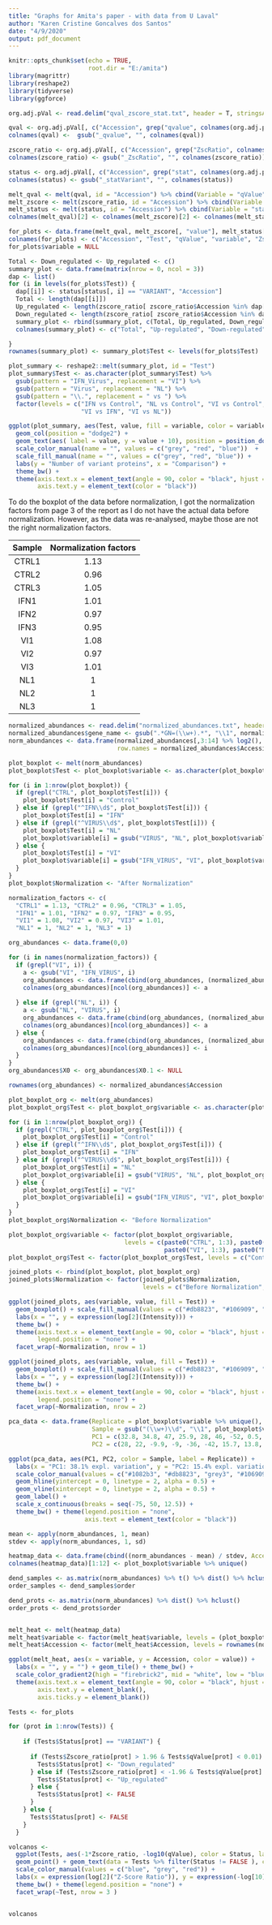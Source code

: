 ```yaml
---
title: "Graphs for Amita's paper - with data from U Laval"
author: "Karen Cristine Goncalves dos Santos"
date: "4/9/2020"
output: pdf_document
---
```


```r
knitr::opts_chunk$set(echo = TRUE, 
                      root.dir = "E:/amita")
library(magrittr)
library(reshape2)
library(tidyverse)
library(ggforce)

```

```r
org.adj.pVal <- read.delim("qval_zscore_stat.txt", header = T, stringsAsFactors = F)

qval <- org.adj.pVal[, c("Accession", grep("qvalue", colnames(org.adj.pVal), value = T))]
colnames(qval) <-  gsub("_qvalue", "", colnames(qval))

zscore_ratio <- org.adj.pVal[, c("Accession", grep("ZscRatio", colnames(org.adj.pVal), value = T))]
colnames(zscore_ratio) <- gsub("_ZscRatio", "", colnames(zscore_ratio))

status <- org.adj.pVal[, c("Accession", grep("stat", colnames(org.adj.pVal), value = T))]
colnames(status) <- gsub("_statVariant", "", colnames(status))
```

```r
melt_qval <- melt(qval, id = "Accession") %>% cbind(Variable = "qValue")
melt_zscore <- melt(zscore_ratio, id = "Accession") %>% cbind(Variable = "zscore_ratio")
melt_status <- melt(status, id = "Accession") %>% cbind(Variable = "status")
colnames(melt_qval)[2] <- colnames(melt_zscore)[2] <- colnames(melt_status)[2] <- "Test"

for_plots <- data.frame(melt_qval, melt_zscore[, "value"], melt_status[, "value"])
colnames(for_plots) <- c("Accession", "Test", "qValue", "variable", "Zscore_ratio", "Status")
for_plots$variable = NULL

Total <- Down_regulated <- Up_regulated <- c()
summary_plot <- data.frame(matrix(nrow = 0, ncol = 3))
dap <- list()
for (i in levels(for_plots$Test)) {
  dap[[i]] <- status[status[, i] == "VARIANT", "Accession"]
  Total <- length(dap[[i]])
  Up_regulated <- length(zscore_ratio[ zscore_ratio$Accession %in% dap[[i]] & zscore_ratio[, i] < -1.96, i])
  Down_regulated <- length(zscore_ratio[ zscore_ratio$Accession %in% dap[[i]] & zscore_ratio[, i]  > 1.96, i])
  summary_plot <- rbind(summary_plot, c(Total, Up_regulated, Down_regulated)) %>% as.data.frame()
  colnames(summary_plot) <- c("Total", "Up-regulated", "Down-regulated")

}
rownames(summary_plot) <- summary_plot$Test <- levels(for_plots$Test)
```
```r
plot_summary <- reshape2::melt(summary_plot, id = "Test")
plot_summary$Test <- as.character(plot_summary$Test) %>% 
  gsub(pattern = "IFN_Virus", replacement = "VI") %>% 
  gsub(pattern = "Virus", replacement = "NL") %>%
  gsub(pattern = "\\.", replacement = " vs ") %>%
  factor(levels = c("IFN vs Control", "NL vs Control", "VI vs Control", 
                    "VI vs IFN", "VI vs NL"))

ggplot(plot_summary, aes(Test, value, fill = variable, color = variable)) +
  geom_col(position = "dodge2") + 
  geom_text(aes( label = value, y = value + 10), position = position_dodge(0.9), color = "black") + 
  scale_color_manual(name = "", values = c("grey", "red", "blue"))  +
  scale_fill_manual(name = "", values = c("grey", "red", "blue")) + 
  labs(y = "Number of variant proteins", x = "Comparison") + 
  theme_bw() + 
  theme(axis.text.x = element_text(angle = 90, color = "black", hjust = 1, vjust = 0.5),
        axis.text.y = element_text(color = "black"))

```

To do the boxplot of the data before normalization, I got the normalization factors from page 3 of the report as I do not have the actual data before normalization. However, as the data was re-analysed, maybe those are not the right normalization factors.

Sample | Normalization factors
:-:|:-:
CTRL1 | 1.13
CTRL2 | 0.96
CTRL3 |1.05
IFN1 | 1.01
IFN2 | 0.97
IFN3 | 0.95
VI1 | 1.08
VI2 | 0.97
VI3 | 1.01
NL1 | 1
NL2 | 1
NL3 | 1

```r
normalized_abundances <- read.delim("normalized_abundances.txt", header = T, stringsAsFactors = F)
normalized_abundances$gene_name <- gsub(".*GN=(\\w+).*", "\\1", normalized_abundances$Description)
norm_abundances <- data.frame(normalized_abundances[,3:14] %>% log2(), 
                              row.names = normalized_abundances$Accession)

plot_boxplot <- melt(norm_abundances)
plot_boxplot$Test <- plot_boxplot$variable <- as.character(plot_boxplot$variable)

for (i in 1:nrow(plot_boxplot)) {
  if (grepl("CTRL", plot_boxplot$Test[i])) {
    plot_boxplot$Test[i] = "Control"
  } else if (grepl("^IFN\\d$", plot_boxplot$Test[i])) {
    plot_boxplot$Test[i] = "IFN"
  } else if (grepl("^VIRUS\\d$", plot_boxplot$Test[i])) {
    plot_boxplot$Test[i] = "NL"
    plot_boxplot$variable[i] = gsub("VIRUS", "NL", plot_boxplot$variable[i])
  } else {
    plot_boxplot$Test[i] = "VI"
    plot_boxplot$variable[i] = gsub("IFN_VIRUS", "VI", plot_boxplot$variable[i])
  }
}
plot_boxplot$Normalization <- "After Normalization"

```


```r

normalization_factors <- c(
  "CTRL1" = 1.13, "CTRL2" = 0.96, "CTRL3" = 1.05, 
  "IFN1" = 1.01, "IFN2" = 0.97, "IFN3" = 0.95, 
  "VI1" = 1.08, "VI2" = 0.97, "VI3" = 1.01, 
  "NL1" = 1, "NL2" = 1, "NL3" = 1)

org_abundances <- data.frame(0,0)

for (i in names(normalization_factors)) { 
  if (grepl("VI", i)) { 
    a <- gsub("VI", "IFN_VIRUS", i)
    org_abundances <- data.frame(cbind(org_abundances, (normalized_abundances[, a] * normalization_factors[i]) %>% log2()))
    colnames(org_abundances)[ncol(org_abundances)] <- a
    
  } else if (grepl("NL", i)) { 
    a <- gsub("NL", "VIRUS", i) 
    org_abundances <- data.frame(cbind(org_abundances, (normalized_abundances[, a] * normalization_factors[i]) %>% log2()))
    colnames(org_abundances)[ncol(org_abundances)] <- a
  } else {
    org_abundances <- data.frame(cbind(org_abundances, (normalized_abundances[, i] * normalization_factors[i]) %>% log2()))
    colnames(org_abundances)[ncol(org_abundances)] <- i
  }
}
org_abundances$X0 <- org_abundances$X0.1 <- NULL

rownames(org_abundances) <- normalized_abundances$Accession

plot_boxplot_org <- melt(org_abundances)
plot_boxplot_org$Test <- plot_boxplot_org$variable <- as.character(plot_boxplot_org$variable)

for (i in 1:nrow(plot_boxplot_org)) {
  if (grepl("CTRL", plot_boxplot_org$Test[i])) {
    plot_boxplot_org$Test[i] = "Control"
  } else if (grepl("^IFN\\d$", plot_boxplot_org$Test[i])) {
    plot_boxplot_org$Test[i] = "IFN"
  } else if (grepl("^VIRUS\\d$", plot_boxplot_org$Test[i])) {
    plot_boxplot_org$Test[i] = "NL"
    plot_boxplot_org$variable[i] = gsub("VIRUS", "NL", plot_boxplot_org$variable[i])
  } else {
    plot_boxplot_org$Test[i] = "VI"
    plot_boxplot_org$variable[i] = gsub("IFN_VIRUS", "VI", plot_boxplot_org$variable[i])
  }
}
plot_boxplot_org$Normalization <- "Before Normalization"
```
```r
plot_boxplot_org$variable <- factor(plot_boxplot_org$variable, 
                                levels = c(paste0("CTRL", 1:3), paste0("IFN", 1:3),
                                           paste0("VI", 1:3), paste0("NL", 1:3)))
plot_boxplot_org$Test <- factor(plot_boxplot_org$Test, levels = c("Control", "IFN", "VI", "NL"))

joined_plots <- rbind(plot_boxplot, plot_boxplot_org)
joined_plots$Normalization <- factor(joined_plots$Normalization, 
                                     levels = c("Before Normalization", "After Normalization"))

ggplot(joined_plots, aes(variable, value, fill = Test)) + 
  geom_boxplot() + scale_fill_manual(values = c("#db8823", "#106909", "#8f2424", "#1082b3")) +
  labs(x = "", y = expression(log[2](Intensity))) +
  theme_bw() + 
  theme(axis.text.x = element_text(angle = 90, color = "black", hjust = 1, vjust = 0.5),
        legend.position = "none") + 
  facet_wrap(~Normalization, nrow = 1)

```
```r

ggplot(joined_plots, aes(variable, value, fill = Test)) + 
  geom_boxplot() + scale_fill_manual(values = c("#db8823", "#106909", "#8f2424", "#1082b3")) +
  labs(x = "", y = expression(log[2](Intensity))) +
  theme_bw() + 
  theme(axis.text.x = element_text(angle = 90, color = "black", hjust = 1, vjust = 0.5),
        legend.position = "none") + 
  facet_wrap(~Normalization, nrow = 2)

```

```r
pca_data <- data.frame(Replicate = plot_boxplot$variable %>% unique(),
                       Sample = gsub("(\\w+)\\d", "\\1", plot_boxplot$variable %>% unique()),
                       PC1 = c(32.8, 34.8, 47, 25.9, 28, 46, -52, 0.5, 10.3, -68, -59, -44),
                       PC2 = c(28, 22, -9.9, -9, -36, -42, 15.7, 13.8, 56.5, -14.8, -10.1, -14))

ggplot(pca_data, aes(PC1, PC2, color = Sample, label = Replicate)) + 
  labs(x = "PC1: 38.1% expl. variation", y = "PC2: 15.4% expl. variation") + 
  scale_color_manual(values = c("#1082b3", "#db8823", "grey3", "#106909")) + 
  geom_hline(yintercept = 0, linetype = 2, alpha = 0.5) + 
  geom_vline(xintercept = 0, linetype = 2, alpha = 0.5) +
  geom_label() +
  scale_x_continuous(breaks = seq(-75, 50, 12.5)) + 
  theme_bw() + theme(legend.position = "none",
                     axis.text = element_text(color = "black"))
```

```r
mean <- apply(norm_abundances, 1, mean)
stdev <- apply(norm_abundances, 1, sd)

heatmap_data <- data.frame(cbind((norm_abundances - mean) / stdev, Accession = normalized_abundances$Accession))
colnames(heatmap_data)[1:12] <- plot_boxplot$variable %>% unique()

dend_samples <- as.matrix(norm_abundances) %>% t() %>% dist() %>% hclust() 
order_samples <- dend_samples$order

dend_prots <- as.matrix(norm_abundances) %>% dist() %>% hclust() 
order_prots <- dend_prots$order


melt_heat <- melt(heatmap_data)
melt_heat$variable <- factor(melt_heat$variable, levels = (plot_boxplot$variable %>% unique())[order_samples])
melt_heat$Accession <- factor(melt_heat$Accession, levels = rownames(norm_abundances)[order_prots])

ggplot(melt_heat, aes(x = variable, y = Accession, color = value)) + 
  labs(x = "", y = "") + geom_tile() + theme_bw() + 
  scale_color_gradient2(high = "firebrick2", mid = "white", low = "blue", name = "zScore") + 
  theme(axis.text.x = element_text(angle = 90, color = "black", hjust = 1, vjust = 0.5),
        axis.text.y = element_blank(),
        axis.ticks.y = element_blank())
```

```r
Tests <- for_plots

for (prot in 1:nrow(Tests)) {
    
    if (Tests$Status[prot] == "VARIANT") {
      
      if (Tests$Zscore_ratio[prot] > 1.96 & Tests$qValue[prot] < 0.01) {
        Tests$Status[prot] <- "Down_regulated"
      } else if (Tests$Zscore_ratio[prot] < -1.96 & Tests$qValue[prot] < 0.01) {
        Tests$Status[prot] <- "Up_regulated"
      } else {
        Tests$Status[prot] <- FALSE
      }
    } else {
      Tests$Status[prot] <- FALSE
    }
  }

volcanos <- 
  ggplot(Tests, aes(-1*Zscore_ratio, -log10(qValue), color = Status, label = Accession)) + 
  geom_point() + geom_text(data = Tests %>% filter(Status != FALSE ), check_overlap = T) + 
  scale_color_manual(values = c("blue", "grey", "red")) + 
  labs(x = expression(log[2]("Z-Score Ratio")), y = expression(-log[10](qValue)), title = i) + 
  theme_bw() + theme(legend.position = "none") + 
  facet_wrap(~Test, nrow = 3 )



```

```r
volcanos
```

